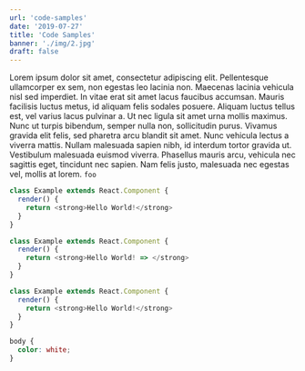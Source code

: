 ```yaml
---
url: 'code-samples'
date: '2019-07-27'
title: 'Code Samples'
banner: './img/2.jpg'
draft: false
---
```


Lorem ipsum dolor sit amet, consectetur adipiscing elit. Pellentesque ullamcorper ex sem, non egestas leo lacinia non. Maecenas lacinia vehicula nisl sed imperdiet. In vitae erat sit amet lacus faucibus accumsan. Mauris facilisis luctus metus, id aliquam felis sodales posuere. Aliquam luctus tellus est, vel varius lacus pulvinar a. Ut nec ligula sit amet urna mollis maximus. Nunc ut turpis bibendum, semper nulla non, sollicitudin purus. Vivamus gravida elit felis, sed pharetra arcu blandit sit amet. Nunc vehicula lectus a viverra mattis. Nullam malesuada sapien nibh, id interdum tortor gravida ut. Vestibulum malesuada euismod viverra. Phasellus mauris arcu, vehicula nec sagittis eget, tincidunt nec sapien. Nam felis justo, malesuada nec egestas vel, mollis at lorem. `foo`

```jsx!example.js
class Example extends React.Component {
  render() {
    return <strong>Hello World!</strong>
  }
}
```

```.jsx!example.js
class Example extends React.Component {
  render() {
    return <strong>Hello World! => </strong>
  }
}
```

```js
class Example extends React.Component {
  render() {
    return <strong>Hello World!</strong>
  }
}
```

```css
body {
  color: white;
}
```

